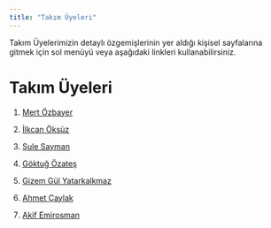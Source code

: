 ```yaml
---
title: "Takım Üyeleri"
---
```


Takım Üyelerimizin detaylı özgemişlerinin yer aldığı kişisel sayfalarına gitmek için sol menüyü veya aşağıdaki linkleri kullanabilirsiniz.

# Takım Üyeleri

1.  [Mert Özbayer](/takim/mertozbayer.qmd "Mert Özbayer")

2.  [İlkcan Öksüz](/takim/ilkcanoksuz.qmd "İlkcan Öksüz")

3.  [Şule Sayman](/takim/sulesayman.qmd "Şule Sayman")

4.  [Göktuğ Özateş](/takim/goktugozates.qmd "Göktuğ Özateş")

5.  [Gizem Gül Yatarkalkmaz](/takim/gizemgul.qmd "Gizem Gül Yatarkalkmaz")

6.  [Ahmet Çaylak](/takim/ahmetcaylak.qmd "Ahmet Çaylak")

7.  [Akif Emirosman](/takim/akifemirosman.qmd "Akif Emirosman")
